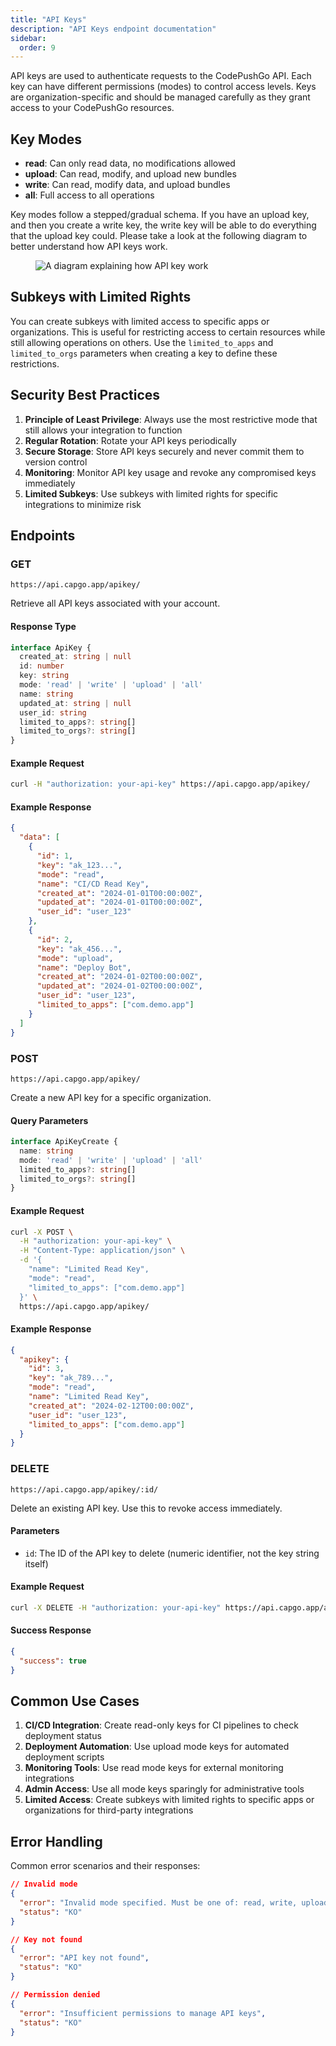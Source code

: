 ```yaml
---
title: "API Keys"
description: "API Keys endpoint documentation"
sidebar:
  order: 9
---
```


API keys are used to authenticate requests to the CodePushGo API. Each key can have different permissions (modes) to control access levels. Keys are organization-specific and should be managed carefully as they grant access to your CodePushGo resources.

## Key Modes

- **read**: Can only read data, no modifications allowed
- **upload**: Can read, modify, and upload new bundles
- **write**: Can read, modify data, and upload bundles
- **all**: Full access to all operations

Key modes follow a stepped/gradual schema. If you have an upload key, and then you create a write key, the write key will be able to do everything that the upload key could.
Please take a look at the following diagram to better understand how API keys work.

<figure><img style="margin-left: auto; margin-right: auto" src="/capgo_apikeys_diagram.webp" alt="A diagram explaining how API key work" /><figcaption></figcaption></figure>

## Subkeys with Limited Rights

You can create subkeys with limited access to specific apps or organizations. This is useful for restricting access to certain resources while still allowing operations on others. Use the `limited_to_apps` and `limited_to_orgs` parameters when creating a key to define these restrictions.

## Security Best Practices

1. **Principle of Least Privilege**: Always use the most restrictive mode that still allows your integration to function
2. **Regular Rotation**: Rotate your API keys periodically
3. **Secure Storage**: Store API keys securely and never commit them to version control
4. **Monitoring**: Monitor API key usage and revoke any compromised keys immediately
5. **Limited Subkeys**: Use subkeys with limited rights for specific integrations to minimize risk

## Endpoints

### GET

`https://api.capgo.app/apikey/`

Retrieve all API keys associated with your account.

#### Response Type

```typescript
interface ApiKey {
  created_at: string | null
  id: number
  key: string
  mode: 'read' | 'write' | 'upload' | 'all'
  name: string
  updated_at: string | null
  user_id: string
  limited_to_apps?: string[]
  limited_to_orgs?: string[]
}
```

#### Example Request

```bash
curl -H "authorization: your-api-key" https://api.capgo.app/apikey/
```

#### Example Response

```json
{
  "data": [
    {
      "id": 1,
      "key": "ak_123...",
      "mode": "read",
      "name": "CI/CD Read Key",
      "created_at": "2024-01-01T00:00:00Z",
      "updated_at": "2024-01-01T00:00:00Z",
      "user_id": "user_123"
    },
    {
      "id": 2,
      "key": "ak_456...",
      "mode": "upload",
      "name": "Deploy Bot",
      "created_at": "2024-01-02T00:00:00Z",
      "updated_at": "2024-01-02T00:00:00Z",
      "user_id": "user_123",
      "limited_to_apps": ["com.demo.app"]
    }
  ]
}
```

### POST

`https://api.capgo.app/apikey/`

Create a new API key for a specific organization.

#### Query Parameters

```typescript
interface ApiKeyCreate {
  name: string
  mode: 'read' | 'write' | 'upload' | 'all'
  limited_to_apps?: string[]
  limited_to_orgs?: string[]
}
```

#### Example Request

```bash
curl -X POST \
  -H "authorization: your-api-key" \
  -H "Content-Type: application/json" \
  -d '{
    "name": "Limited Read Key",
    "mode": "read",
    "limited_to_apps": ["com.demo.app"]
  }' \
  https://api.capgo.app/apikey/
```

#### Example Response

```json
{
  "apikey": {
    "id": 3,
    "key": "ak_789...",
    "mode": "read",
    "name": "Limited Read Key",
    "created_at": "2024-02-12T00:00:00Z",
    "user_id": "user_123",
    "limited_to_apps": ["com.demo.app"]
  }
}
```

### DELETE

`https://api.capgo.app/apikey/:id/`

Delete an existing API key. Use this to revoke access immediately.

#### Parameters
- `id`: The ID of the API key to delete (numeric identifier, not the key string itself)

#### Example Request

```bash
curl -X DELETE -H "authorization: your-api-key" https://api.capgo.app/apikey/1/
```

#### Success Response

```json
{
  "success": true
}
```

## Common Use Cases

1. **CI/CD Integration**: Create read-only keys for CI pipelines to check deployment status
2. **Deployment Automation**: Use upload mode keys for automated deployment scripts
3. **Monitoring Tools**: Use read mode keys for external monitoring integrations
4. **Admin Access**: Use all mode keys sparingly for administrative tools
5. **Limited Access**: Create subkeys with limited rights to specific apps or organizations for third-party integrations

## Error Handling

Common error scenarios and their responses:

```json
// Invalid mode
{
  "error": "Invalid mode specified. Must be one of: read, write, upload, all",
  "status": "KO"
}

// Key not found
{
  "error": "API key not found",
  "status": "KO"
}

// Permission denied
{
  "error": "Insufficient permissions to manage API keys",
  "status": "KO"
}
``` 
